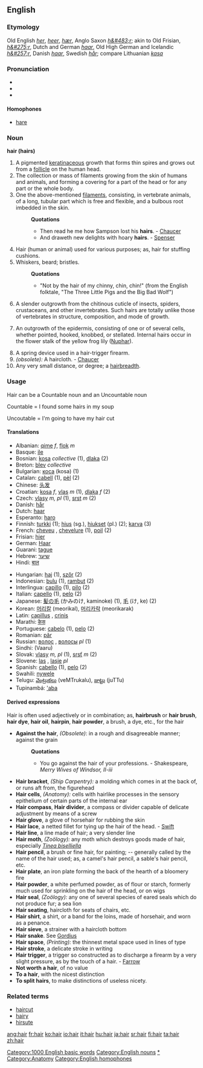 {{wikipedia}}
==English==
{{rank|send|peace|glad|570|hair|ran|important|mine}}

===Etymology===
Old English ''[[her]]'', ''[[heer]]'', ''[[hær]]'', Anglo Saxon ''[[h&#483;r]]''; akin to Old Frisian, ''[[h&#275;r]]'', Dutch and German ''[[haar]]'', Old High German and Icelandic ''[[h&#257;r]]'', Danish ''[[haar]]'', Swedish ''[[hår]]''; compare Lithuanian ''[[kasa]]''

===Pronunciation===
*{{IPA|/heə/}}
*{{SAMPA|/he@/}}
*{{AHD|/hâr/}}

====Homophones====
*[[hare]] 

===Noun===
'''hair (hairs)'''

#A pigmented [[keratin]]aceous growth that forms thin spires and grows out from a [[follicle]] on the human head.
#The collection or mass of filaments growing from the skin of humans and animals, and forming a covering for a part of the head or for any part or the whole body.
#One the above-mentioned [[filaments]], consisting, in vertebrate animals, of a long, tubular part which is free and flexible, and a bulbous root imbedded in the skin.
#:'''Quotations'''
#:*Then read he me how Sampson lost his '''hairs'''. - [[Chaucer]]
#:*And draweth new delights with hoary '''hairs'''. - [[Spenser]]
#Hair (human or animal) used for various purposes; as, hair for stuffing cushions.
#Whiskers, beard; bristles.
#:'''Quotations'''
#:*"Not by the hair of my chinny, chin, chin!" (from the English folktale, "The Three Little Pigs and the Big Bad Wolf")
# {{zoology}} A slender outgrowth from the chitinous cuticle of insects, spiders, crustaceans, and other invertebrates. Such hairs are totally unlike those of vertebrates in structure, composition, and mode of growth.
# {{botany}} An outgrowth of the epidermis, consisting of one or of several cells, whether pointed, hooked, knobbed, or stellated. Internal hairs occur in the flower stalk of the yellow frog lily ([[Nuphar]]).
#A spring device used in a hair-trigger firearm.
# ''(obsolete):'' A haircloth. - [[Chaucer]]
#Any very small distance, or degree; a [[hairbreadth]].

===Usage===
Hair can be a Countable noun and an Uncountable noun

Countable = I found some hairs in my soup

Uncoutable = I'm going to have my hair cut


==== Translations ====
{{top}}
*Albanian: [[qime]] ''f'', [[flok]] ''m''
*Basque: [[ile]]
*Bosnian: [[kosa#Bosnian|kosa]] {{f}} ''collective'' (1),  [[dlaka#Bosnian|dlaka]] {{f}} {{s}} (2)
*Breton: [[blev]] ''collective''
*Bulgarian: [[коса]] (kosa) {{f}} (1)
*Catalan: [[cabell]] {{m}} (1), [[pèl]] {{m}} (2)
*Chinese: [[头发]]
*Croatian: [[kosa]] ''f'', [[vlas]] ''m'' (1), [[dlaka]] ''f'' (2)
*Czech: [[vlasy]] ''m, pl'' (1), [[srst]] ''m'' (2)
*Danish: [[hår]] {{n}}
*Dutch: [[haar]] {{n}}
*Esperanto: [[haro]]
*Finnish: [[turkki]] (1); [[hius]] (sg.), [[hiukset]] (pl.) (2); [[karva]] (3)
*French: [[cheveu]] {{m}}, [[chevelure]] {{f}} (1), [[poil]] {{m}} (2)
*Frisian: [[hier]]
*German: [[Haar]] {{n}}
*Guarani: [[tague]]
*Hebrew: [[שיער]]
*Hindi: [[बाल]]
{{mid}}
*Hungarian: [[haj]] (1), [[szőr]] (2)
*Indonesian: [[bulu]] (1), [[rambut]] (2)
*Interlingua: [[capillo]] (1), [[pilo]] (2)
*Italian: [[capello]] {{m}} (1), [[pelo]] {{m}} (2)
*Japanese: [[髪の毛]] (かみのけ, kaminoke) (1), [[毛]] (け, ke) (2)
*Korean: [[머리칼]] (meorikal), [[머리카락]] (meorikarak)
*Latin: [[capillus]] {{m}}, [[crinis]]
*Marathi: [[केस]]
*Portuguese: [[cabelo]] {{m}} (1), [[pelo]] {{m}} (2)
*Romanian: [[păr]] {{m}}
*Russian: [[волос]] {{m}}, [[волосы]] ''pl'' (1)
*Sindhi: {{SDchar|وارُ}} (Vaaru) {{m}}
*Slovak: [[vlasy]] ''m, pl'' (1), [[srsť]] ''m'' (2)
*Slovene: [[las]] {{m}}, [[lasje]] ''pl''
*Spanish: [[cabello]] {{m}} (1), [[pelo]] {{m}} (2)
*Swahili: [[nywele]]
*Telugu: [[వెంట్రుకలు]] (veMTrukalu), [[జుట్టు]] (juTTu) 
*Tupinambá: [['aba]]
{{bottom}}

====Derived expressions====
<!-- These should be seperated! -->
Hair is often used adjectively or in combination; as, '''hairbrush''' or '''hair brush''', '''hair dye''', '''hair oil''', '''hairpin''', '''hair powder''', a brush, a dye, etc., for the hair
*'''Against the hair''', ''(Obsolete)'': in a rough and disagreeable manner; against the grain
*:'''Quotations'''
*:*You go against the hair of your professions. - Shakespeare, ''Merry Wives of Windsor, II-iii''
*'''Hair bracket''', ''(Ship Carpentry):'' a molding which comes in at the back of, or runs aft from, the figurehead
*'''Hair cells''', ''(Anatomy):'' cells with hairlike processes in the sensory epithelium of certain parts of the internal ear
*'''Hair compass''', '''Hair divider''', a compass or divider capable of delicate adjustment by means of a screw
*'''Hair glove''', a glove of horsehair for rubbing the skin
*'''Hair lace''', a netted fillet for tying up the hair of the head. - [[Swift]]
*'''Hair line''', a line made of hair; a very slender line
*'''Hair moth''', ''(Zoölogy):'' any moth which destroys goods made of hair, especially ''[[Tinea biselliella]]''
*'''Hair pencil''', a brush or fine hair, for painting; -- generally called by the name of the hair used; as, a camel's hair pencil, a sable's hair pencil, etc.
*'''Hair plate''', an iron plate forming the back of the hearth of a bloomery fire
*'''Hair powder''', a white perfumed powder, as of flour or starch, formerly much used for sprinkling on the hair of the head, or on wigs
*'''Hair seal''', ''(Zoölogy):'' any one of several species of eared seals which do not produce fur; a sea lion
*'''Hair seating''', haircloth for seats of chairs, etc.
*'''Hair shirt''', a shirt, or a band for the loins, made of horsehair, and worn as a penance.
*'''Hair sieve''', a strainer with a haircloth bottom
*'''Hair snake'''. See [[Gordius]]
*'''Hair space''', ''(Printing):'' the thinnest metal space used in lines of type
*'''Hair stroke''', a delicate stroke in writing
*'''Hair trigger''', a trigger so constructed as to discharge a firearm by a very slight pressure, as by the touch of a hair. - [[Farrow]]
*'''Not worth a hair''', of no value
*'''To a hair''', with the nicest distinction
*'''To split hairs''', to make distinctions of useless nicety.

===Related terms===
*[[haircut]]
*[[hairy]]
*[[hirsute]]

[[Category:1000 English basic words]]
[[Category:English nouns]]
[[Category:Hair|*]]
[[Category:Anatomy]]
[[Category:English homophones]]

[[ang:hair]]
[[fr:hair]]
[[ko:hair]]
[[io:hair]]
[[it:hair]]
[[hu:hair]]
[[ja:hair]]
[[sr:hair]]
[[fi:hair]]
[[ta:hair]]
[[zh:hair]]